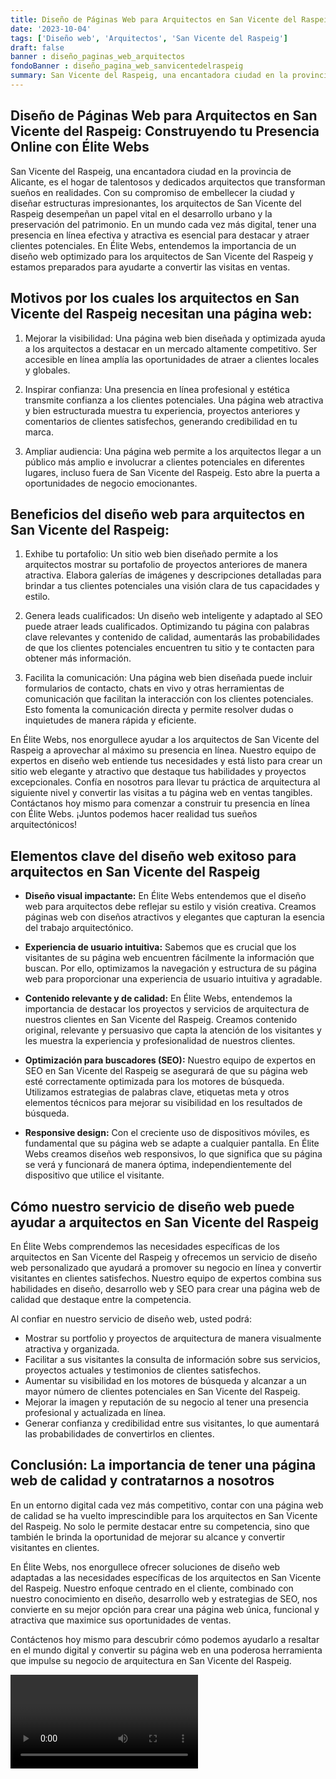 ```yaml
---
title: Diseño de Páginas Web para Arquitectos en San Vicente del Raspeig
date: '2023-10-04'
tags: ['Diseño web', 'Arquitectos', 'San Vicente del Raspeig']
draft: false
banner : diseño_paginas_web_arquitectos
fondoBanner : diseño_pagina_web_sanvicentedelraspeig
summary: San Vicente del Raspeig, una encantadora ciudad en la provincia de Alicante, es el hogar de talentosos y dedicados arquitectos que transforman sueños en realidades. Con su compromiso de embellecer la ciudad y diseñar estructuras impresionantes, los arquitectos de San Vicente del Raspeig desempeñan un papel vital en el desarrollo urbano y la preservación del patrimonio. En un mundo cada vez más digital, tener una presencia en línea efectiva y atractiva es esencial para destacar y atraer clientes potenciales. En Élite Webs, entendemos la importancia de un diseño web optimizado para los arquitectos de San Vicente del Raspeig y estamos preparados para ayudarte a convertir las visitas en ventas.
---
```


## Diseño de Páginas Web para Arquitectos en San Vicente del Raspeig: Construyendo tu Presencia Online con Élite Webs

San Vicente del Raspeig, una encantadora ciudad en la provincia de Alicante, es el hogar de talentosos y dedicados arquitectos que transforman sueños en realidades. Con su compromiso de embellecer la ciudad y diseñar estructuras impresionantes, los arquitectos de San Vicente del Raspeig desempeñan un papel vital en el desarrollo urbano y la preservación del patrimonio. En un mundo cada vez más digital, tener una presencia en línea efectiva y atractiva es esencial para destacar y atraer clientes potenciales. En Élite Webs, entendemos la importancia de un diseño web optimizado para los arquitectos de San Vicente del Raspeig y estamos preparados para ayudarte a convertir las visitas en ventas.

## Motivos por los cuales los arquitectos en San Vicente del Raspeig necesitan una página web:

1. Mejorar la visibilidad: Una página web bien diseñada y optimizada ayuda a los arquitectos a destacar en un mercado altamente competitivo. Ser accesible en línea amplía las oportunidades de atraer a clientes locales y globales.

2. Inspirar confianza: Una presencia en línea profesional y estética transmite confianza a los clientes potenciales. Una página web atractiva y bien estructurada muestra tu experiencia, proyectos anteriores y comentarios de clientes satisfechos, generando credibilidad en tu marca.

3. Ampliar audiencia: Una página web permite a los arquitectos llegar a un público más amplio e involucrar a clientes potenciales en diferentes lugares, incluso fuera de San Vicente del Raspeig. Esto abre la puerta a oportunidades de negocio emocionantes.

## Beneficios del diseño web para arquitectos en San Vicente del Raspeig:

1. Exhibe tu portafolio: Un sitio web bien diseñado permite a los arquitectos mostrar su portafolio de proyectos anteriores de manera atractiva. Elabora galerías de imágenes y descripciones detalladas para brindar a tus clientes potenciales una visión clara de tus capacidades y estilo.

2. Genera leads cualificados: Un diseño web inteligente y adaptado al SEO puede atraer leads cualificados. Optimizando tu página con palabras clave relevantes y contenido de calidad, aumentarás las probabilidades de que los clientes potenciales encuentren tu sitio y te contacten para obtener más información.

3. Facilita la comunicación: Una página web bien diseñada puede incluir formularios de contacto, chats en vivo y otras herramientas de comunicación que facilitan la interacción con los clientes potenciales. Esto fomenta la comunicación directa y permite resolver dudas o inquietudes de manera rápida y eficiente.

En Élite Webs, nos enorgullece ayudar a los arquitectos de San Vicente del Raspeig a aprovechar al máximo su presencia en línea. Nuestro equipo de expertos en diseño web entiende tus necesidades y está listo para crear un sitio web elegante y atractivo que destaque tus habilidades y proyectos excepcionales. Confía en nosotros para llevar tu práctica de arquitectura al siguiente nivel y convertir las visitas a tu página web en ventas tangibles. Contáctanos hoy mismo para comenzar a construir tu presencia en línea con Élite Webs. ¡Juntos podemos hacer realidad tus sueños arquitectónicos!

<GifSeo />

<Cta />

## Elementos clave del diseño web exitoso para arquitectos en San Vicente del Raspeig

- **Diseño visual impactante:** En Élite Webs entendemos que el diseño web para arquitectos debe reflejar su estilo y visión creativa. Creamos páginas web con diseños atractivos y elegantes que capturan la esencia del trabajo arquitectónico.

- **Experiencia de usuario intuitiva:** Sabemos que es crucial que los visitantes de su página web encuentren fácilmente la información que buscan. Por ello, optimizamos la navegación y estructura de su página web para proporcionar una experiencia de usuario intuitiva y agradable.

- **Contenido relevante y de calidad:** En Élite Webs, entendemos la importancia de destacar los proyectos y servicios de arquitectura de nuestros clientes en San Vicente del Raspeig. Creamos contenido original, relevante y persuasivo que capta la atención de los visitantes y les muestra la experiencia y profesionalidad de nuestros clientes.

- **Optimización para buscadores (SEO):** Nuestro equipo de expertos en SEO en San Vicente del Raspeig se asegurará de que su página web esté correctamente optimizada para los motores de búsqueda. Utilizamos estrategias de palabras clave, etiquetas meta y otros elementos técnicos para mejorar su visibilidad en los resultados de búsqueda.

- **Responsive design:** Con el creciente uso de dispositivos móviles, es fundamental que su página web se adapte a cualquier pantalla. En Élite Webs creamos diseños web responsivos, lo que significa que su página se verá y funcionará de manera óptima, independientemente del dispositivo que utilice el visitante.

## Cómo nuestro servicio de diseño web puede ayudar a arquitectos en San Vicente del Raspeig

En Élite Webs comprendemos las necesidades específicas de los arquitectos en San Vicente del Raspeig y ofrecemos un servicio de diseño web personalizado que ayudará a promover su negocio en línea y convertir visitantes en clientes satisfechos. Nuestro equipo de expertos combina sus habilidades en diseño, desarrollo web y SEO para crear una página web de calidad que destaque entre la competencia.

Al confiar en nuestro servicio de diseño web, usted podrá:

- Mostrar su portfolio y proyectos de arquitectura de manera visualmente atractiva y organizada.
- Facilitar a sus visitantes la consulta de información sobre sus servicios, proyectos actuales y testimonios de clientes satisfechos.
- Aumentar su visibilidad en los motores de búsqueda y alcanzar a un mayor número de clientes potenciales en San Vicente del Raspeig.
- Mejorar la imagen y reputación de su negocio al tener una presencia profesional y actualizada en línea.
- Generar confianza y credibilidad entre sus visitantes, lo que aumentará las probabilidades de convertirlos en clientes.

## Conclusión: La importancia de tener una página web de calidad y contratarnos a nosotros

En un entorno digital cada vez más competitivo, contar con una página web de calidad se ha vuelto imprescindible para los arquitectos en San Vicente del Raspeig. No solo le permite destacar entre su competencia, sino que también le brinda la oportunidad de mejorar su alcance y convertir visitantes en clientes.

En Élite Webs, nos enorgullece ofrecer soluciones de diseño web adaptadas a las necesidades específicas de los arquitectos en San Vicente del Raspeig. Nuestro enfoque centrado en el cliente, combinado con nuestro conocimiento en diseño, desarrollo web y estrategias de SEO, nos convierte en su mejor opción para crear una página web única, funcional y atractiva que maximice sus oportunidades de ventas.

Contáctenos hoy mismo para descubrir cómo podemos ayudarlo a resaltar en el mundo digital y convertir su página web en una poderosa herramienta que impulse su negocio de arquitectura en San Vicente del Raspeig.

<Video />

<CtaBot job='Arquitectos' city='San Vicente del Raspeig'/>

<Gmaps query='San Vicente del Raspeig+españa+maps' />